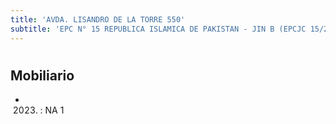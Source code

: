 ```yaml
---
title: 'AVDA. LISANDRO DE LA TORRE 550'
subtitle: 'EPC N° 15 REPUBLICA ISLAMICA DE PAKISTAN - JIN B (EPCJC 15/20°)'
---
```


#


## Mobiliario

*  (2023) : NA 1 



